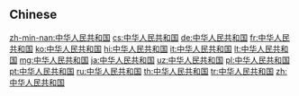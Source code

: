 {{also|中華人民共和国}}
==Chinese==
{{zh-see|中華人民共和國}}

[[zh-min-nan:中华人民共和国]]
[[cs:中华人民共和国]]
[[de:中华人民共和国]]
[[fr:中华人民共和国]]
[[ko:中华人民共和国]]
[[hi:中华人民共和国]]
[[it:中华人民共和国]]
[[lt:中华人民共和国]]
[[mg:中华人民共和国]]
[[ja:中华人民共和国]]
[[uz:中华人民共和国]]
[[pl:中华人民共和国]]
[[pt:中华人民共和国]]
[[ru:中华人民共和国]]
[[th:中华人民共和国]]
[[tr:中华人民共和国]]
[[zh:中华人民共和国]]